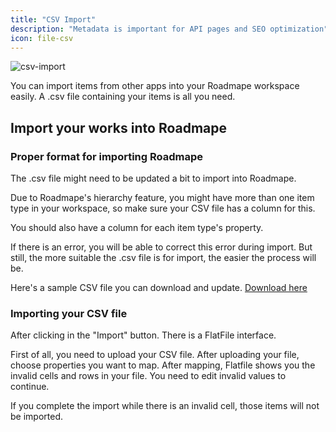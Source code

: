 ```yaml
---
title: "CSV Import"
description: "Metadata is important for API pages and SEO optimization"
icon: file-csv
---
```


![csv-import](/images/csv-import.png)

You can import items from other apps into your Roadmape workspace easily. A .csv file containing your items is all you need.

## Import your works into Roadmape

<Steps>
  <Step title="Export your items from other apps">
  </Step>
  <Step title="Click your workspace logo in Roadmape">
  </Step>
  <Step title="Go to your workspace settings">
  </Step>
  <Step title="Go to Integrations tab">
  </Step>
  <Step title="Click CSV Import">
  </Step>
</Steps>

### Proper format for importing Roadmape

The .csv file might need to be updated a bit to import into Roadmape.

Due to Roadmape's hierarchy feature, you might have more than one item type in your workspace, so make sure your CSV file has a column for this.

You should also have a column for each item type's property.

<Note>If there is an error, you will be able to correct this error during import. But still, the more suitable the .csv file is for import, the easier the process will be.</Note>

Here's a sample CSV file you can download and update. [Download here](https://google.com)

### Importing your CSV file

After clicking in the "Import" button. There is a FlatFile interface.

<Steps>
  <Step title="First Step">
  First of all, you need to upload your CSV file.
  </Step>
  <Step title="Second Step">
  After uploading your file, choose properties you want to map.
  </Step>
  <Step title="Third Step">
  After mapping, Flatfile shows you the invalid cells and rows in your file. You need to edit invalid values to continue.
  </Step>
</Steps>

<Warning>If you complete the import while there is an invalid cell, those items will not be imported.</Warning>



